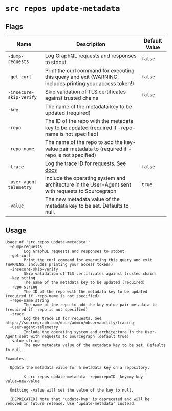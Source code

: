 # `src repos update-metadata`


## Flags

| Name | Description | Default Value |
|------|-------------|---------------|
| `-dump-requests` | Log GraphQL requests and responses to stdout | `false` |
| `-get-curl` | Print the curl command for executing this query and exit (WARNING: includes printing your access token!) | `false` |
| `-insecure-skip-verify` | Skip validation of TLS certificates against trusted chains | `false` |
| `-key` | The name of the metadata key to be updated (required) |  |
| `-repo` | The ID of the repo with the metadata key to be updated (required if -repo-name is not specified) |  |
| `-repo-name` | The name of the repo to add the key-value pair metadata to (required if -repo is not specified) |  |
| `-trace` | Log the trace ID for requests. [See docs](/admin/observability/tracing) | `false` |
| `-user-agent-telemetry` | Include the operating system and architecture in the User-Agent sent with requests to Sourcegraph | `true` |
| `-value` | The new metadata value of the metadata key to be set. Defaults to null. |  |


## Usage

```
Usage of 'src repos update-metadata':
  -dump-requests
    	Log GraphQL requests and responses to stdout
  -get-curl
    	Print the curl command for executing this query and exit (WARNING: includes printing your access token!)
  -insecure-skip-verify
    	Skip validation of TLS certificates against trusted chains
  -key string
    	The name of the metadata key to be updated (required)
  -repo string
    	The ID of the repo with the metadata key to be updated (required if -repo-name is not specified)
  -repo-name string
    	The name of the repo to add the key-value pair metadata to (required if -repo is not specified)
  -trace
    	Log the trace ID for requests. See https://sourcegraph.com/docs/admin/observability/tracing
  -user-agent-telemetry
    	Include the operating system and architecture in the User-Agent sent with requests to Sourcegraph (default true)
  -value string
    	The new metadata value of the metadata key to be set. Defaults to null.

Examples:

  Update the metadata value for a metadata key on a repository:

    	$ src repos update-metadata -repo=repoID -key=my-key -value=new-value

  Omitting -value will set the value of the key to null.

  [DEPRECATED] Note that 'update-kvp' is deprecated and will be removed in future release. Use 'update-metadata' instead.


```
